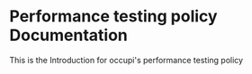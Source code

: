 # Performance testing policy Documentation

This is the Introduction for occupi's performance testing policy
